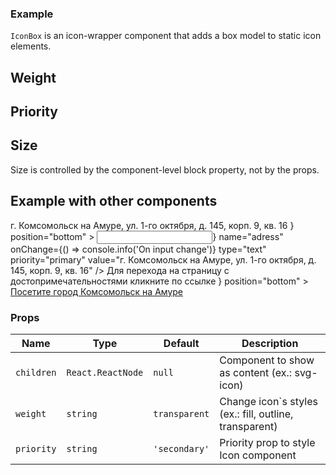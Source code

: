 
### Example

<!-- TODO update example with PRs FRNT-4transparent1 & FRNT-520 -->

`IconBox` is an icon-wrapper component that adds a box model to static icon elements.

## Weight

<Playground>
  <IconBox priority="primary" weight="transparent">
    <IconClose />
  </IconBox>
  <IconBox priority="primary" weight="outline">
    <IconClose />
  </IconBox>
  <IconBox priority="primary" weight="fill">
    <IconClose />
  </IconBox>
</Playground>

## Priority

<Playground>
  <IconBox priority="secondary" weight="transparent">
    <IconClose />
  </IconBox>
  <IconBox priority="secondary" weight="outline">
    <IconClose />
  </IconBox>
  <IconBox priority="secondary" weight="fill">
    <IconClose />
  </IconBox>
</Playground>

## Size

Size is controlled by the component-level block property, not by the props.

<Playground>
  <block.N>
    <IconBox priority="secondary" weight="fill">
      <IconClose />
    </IconBox>
  </block.N>
  <block.XS>
    <IconBox priority="secondary" weight="fill">
      <IconClose />
    </IconBox>
  </block.XS>
  <block.S>
    <IconBox priority="secondary" weight="fill">
      <IconClose />
    </IconBox>
  </block.S>
  <block.M>
    <IconBox priority="secondary" weight="fill">
      <IconClose />
    </IconBox>
  </block.M>
  <block.L>
    <IconBox priority="secondary" weight="fill">
      <IconClose />
    </IconBox>
  </block.L>
</Playground>

## Example with other components

<Playground>
  <block.L style={{ width: '400px', padding: '100px 120px' }}>
    <Tooltip
      message={
        <div style={{ display: 'flex', alignItems: 'flex-start' }}>
          <IconBox priority="default" weight="goast">
            <IconInfo />
          </IconBox>
          <Box>
            <Text>г. Комсомольск на Амуре, ул. 1-го октября, д. 145, корп. 9, кв. 16</Text>
          </Box>
        </div>
      }
      position="bottom"
    >
      <Input
        leftIcon={<IconInfo />}
        name="adress"
        onChange={() => console.info('On input change')}
        type="text"
        priority="primary"
        value="г. Комсомольск на Амуре, ул. 1-го октября, д. 145, корп. 9, кв. 16"
      />
    </Tooltip>
  </block.L>
</Playground>

<Playground>
  <block.L style={{ display: 'flex', alignItems: 'center', padding: '100px' }}>
    <Tooltip
      message={
        <Box>
          <Text>Для перехода на страницу с достопримечательностями кликните по ссылке </Text>
        </Box>
      }
      position="bottom"
    >
      <block.S>
        <IconBox priority="default" weight="goast" style={{ alignSelf: 'flex-start' }}>
          <IconInfo />
        </IconBox>
      </block.S>
    </Tooltip>
    <Box>
      <a href="/">Посетите город Комсомольск на Амуре </a>
    </Box>
  </block.L>
</Playground>

### Props

| Name       | Type              | Default       | Description                                            |
| ---------- | ----------------- | ------------- | ------------------------------------------------------ |
| `children` | `React.ReactNode` | `null`        | Component to show as content (ex.: svg-icon)           |
| `weight`   | `string`          | `transparent` | Change icon`s styles (ex.: fill, outline, transparent) |
| `priority` | `string`          | `'secondary'` | Priority prop to style Icon component                  |
